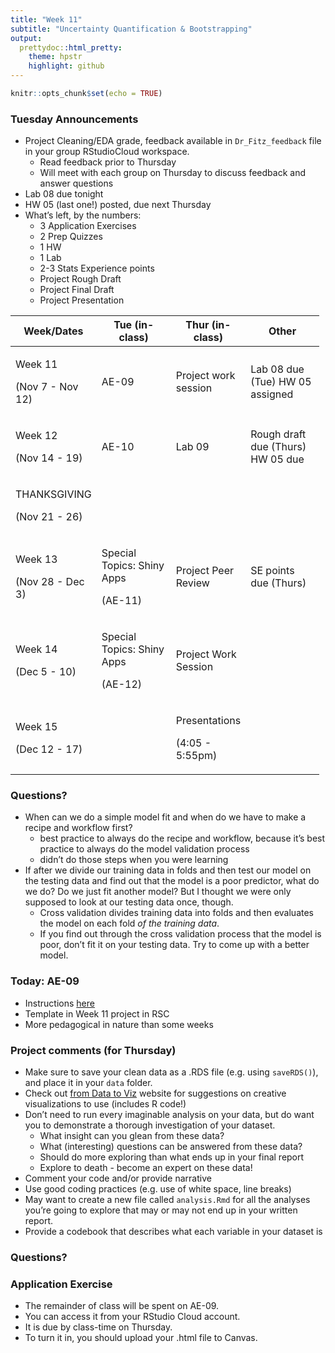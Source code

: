 ```yaml
---
title: "Week 11"
subtitle: "Uncertainty Quantification & Bootstrapping"
output: 
  prettydoc::html_pretty:
    theme: hpstr
    highlight: github
---
```


```r
knitr::opts_chunk$set(echo = TRUE)
```

### Tuesday Announcements

- Project Cleaning/EDA grade, feedback available in `Dr_Fitz_feedback` file in your group RStudioCloud workspace.
    + Read feedback prior to Thursday
    + Will meet with each group on Thursday to discuss feedback and answer questions
- Lab 08 due tonight
- HW 05 (last one!) posted, due next Thursday
- What's left, by the numbers:
    + 3 Application Exercises
    + 2 Prep Quizzes
    + 1 HW 
    + 1 Lab 
    + 2-3 Stats Experience points
    + Project Rough Draft
    + Project Final Draft
    + Project Presentation
    
+------------------+-------------------------------+----------------------+-----------------------------+
| Week/Dates       | Tue (in-class)                | Thur (in-class)      | Other                       |
+==================+===============================+======================+=============================+
| Week 11          | AE-09                         | Project work session | Lab 08 due (Tue)            |
|                  |                               |                      | HW 05 assigned              |
| (Nov 7 - Nov 12) |                               |                      |                             |
+------------------+-------------------------------+----------------------+-----------------------------+
| Week 12          | AE-10                         |  Lab 09              | Rough draft due (Thurs)     |
|                  |                               |                      | HW 05 due                   |
| (Nov 14 - 19)    |                               |                      |                             |
+------------------+-------------------------------+----------------------+-----------------------------+
| THANKSGIVING     |                               |                      |                             |
|                  |                               |                      |                             |
| (Nov 21 - 26)    |                               |                      |                             |
+------------------+-------------------------------+----------------------+-----------------------------+
| Week 13          | Special Topics: Shiny Apps    | Project Peer Review  | SE points due (Thurs)       |
|                  |                               |                      |                             |
| (Nov 28 - Dec 3) | (AE-11)                       |                      |                             |
+------------------+-------------------------------+----------------------+-----------------------------+
| Week 14          | Special Topics: Shiny Apps    | Project Work Session |                             |
|                  |                               |                      |                             |
| (Dec 5 - 10)     | (AE-12)                       |                      |                             |
+------------------+-------------------------------+----------------------+-----------------------------+
| Week 15          |                               | Presentations        |                             |
|                  |                               |                      |                             |
| (Dec 12 - 17)    |                               | (4:05 - 5:55pm)      |                             |
+------------------+-------------------------------+----------------------+-----------------------------+
    
### Questions?

+ When can we do a simple model fit and when do we have to make a recipe and workflow first?
    + best practice to always do the recipe and workflow, because it's best practice to always do the model validation process
    + didn't do those steps when you were learning
+ If after we divide our training data in folds and then test our model on the testing data and find out that the model is a poor predictor, what do we do? Do we just fit another model? But I thought we were only supposed to look at our testing data once, though.
    + Cross validation divides training data into folds and then evaluates the model on each fold *of the training data*. 
    + If you find out through the cross validation process that the model is poor, don't fit it on your testing data. Try to come up with a better model. 

###  Today: AE-09
  + Instructions [here](https://kgfitzgerald.github.io/APU_MATH_250/ae/ae-09.html)
  + Template in Week 11 project in RSC
  + More pedagogical in nature than some weeks

### Project comments (for Thursday)

- Make sure to save your clean data as a .RDS file (e.g. using `saveRDS()`), and place it in your `data` folder. 
- Check out [from Data to Viz](https://www.data-to-viz.com) website for suggestions on creative visualizations to use (includes R code!)
- Don't need to run every imaginable analysis on your data, but do want you to demonstrate a thorough investigation of your dataset. 
    + What insight can you glean from these data? 
    + What (interesting) questions can be answered from these data?
    + Should do more exploring than what ends up in your final report 
    + Explore to death - become an expert on these data! 
- Comment your code and/or provide narrative
- Use good coding practices (e.g. use of white space, line breaks)
- May want to create a new file called `analysis.Rmd` for all the analyses you're going to explore that may or may not end up in your written report. 
- Provide a codebook that describes what each variable in your dataset is




### Questions?


### Application Exercise

- The remainder of class will be spent on AE-09. 
- You can access it from your RStudio Cloud account. 
- It is due by class-time on Thursday. 
- To turn it in, you should upload your .html file to Canvas.
